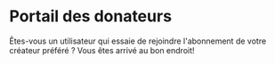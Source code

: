 # Portail des donateurs

Êtes-vous un utilisateur qui essaie de rejoindre l'abonnement de votre créateur préféré ? Vous êtes arrivé au bon endroit!
